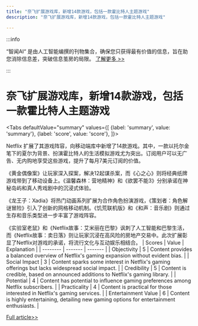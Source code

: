 ```yaml
---
title: "奈飞扩展游戏库，新增14款游戏，包括一款霍比特人主题游戏"
description: "奈飞扩展游戏库，新增14款游戏，包括一款霍比特人主题游戏"

---
```



:::info

“智闻AI“ 是由人工智能编撰的刊物集合，确保您只获得最有价值的信息，旨在助您消除信息差，突破信息茧房的局限。  [了解更多 >>](/)

:::

# 奈飞扩展游戏库，新增14款游戏，包括一款霍比特人主题游戏


<Tabs
	defaultValue="summary"
	values={[
	{label: 'summary', value: 'summary'},
	{label: 'score', value: 'score'},
]}>
<TabItem value="summary">


Netflix 扩展了其游戏阵容，向移动端库中新增了14款游戏。其中，一款以托尔金笔下的夏尔为背景、扮演霍比特人的生活模拟游戏尤为突出。订阅用户可以无广告、无内购地享受这些游戏，提升了每月7美元订阅的价值。

《黄金偶像案》让玩家深入探案，解决12起谋杀案，而《心之心》则将经典纸牌游戏带到了移动设备上。《温馨森林：营地精神》和《欲罢不能3》分别承诺在神秘岛屿和真人秀戏剧中的沉浸式体验。

《龙王子：Xadia》将热门动画系列扩展为合作角色扮演游戏，《策划者：角色解谜冒险》引入了创新的网格移动机制。《饥荒联机版》和《和声：音乐剧》则通过生存和音乐类型进一步丰富了游戏阵容。

《实验室老鼠》和《Netflix故事：艾米丽在巴黎》讽刺了人工智能和巴黎生活，而《Netflix故事：卖日落》则让玩家沉浸在高风险的房地产交易中。此次扩展彰显了Netflix对游戏的承诺，将流行文化与互动娱乐相结合。
</TabItem>
<TabItem value="score">
	| Scores     | Value   | Explanation |
	| -------- | ------- | ------- |
	| Objectivity  | 5    | Content provides a balanced overview of Netflix's gaming expansion without evident bias.    |
	| Social Impact | 3     | Content sparks some interest in Netflix's gaming offerings but lacks widespread social impact.    |
	| Credibility    | 5    | Content is credible, based on announced additions to Netflix's gaming library.    |
	| Potential    | 4    | Content has potential to influence gaming preferences among Netflix subscribers.    |
	| Practicality    | 4    | Content is practical for those interested in Netflix's gaming services.    |
	| Entertainment Value    | 6    | Content is highly entertaining, detailing new gaming options for entertainment enthusiasts.    |
</TabItem>
</Tabs>

[Full article>>](https://www.cnet.com/tech/gaming/netflix-games-to-add-a-slice-of-life-hobbit-game-and-more-soon/#ftag=CAD590a51e)

